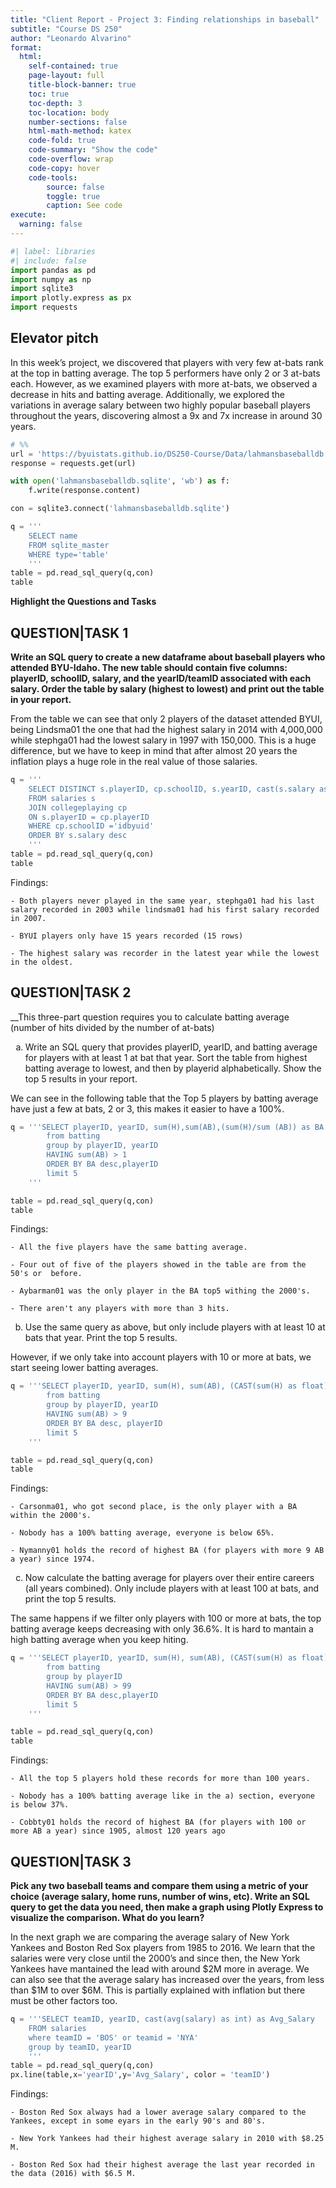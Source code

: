 ```yaml
---
title: "Client Report - Project 3: Finding relationships in baseball"
subtitle: "Course DS 250"
author: "Leonardo Alvarino"
format:
  html:
    self-contained: true
    page-layout: full
    title-block-banner: true
    toc: true
    toc-depth: 3
    toc-location: body
    number-sections: false
    html-math-method: katex
    code-fold: true
    code-summary: "Show the code"
    code-overflow: wrap
    code-copy: hover
    code-tools:
        source: false
        toggle: true
        caption: See code
execute: 
  warning: false    
---
```


```python
#| label: libraries
#| include: false
import pandas as pd 
import numpy as np
import sqlite3
import plotly.express as px
import requests
```

## Elevator pitch


In this week's project, we discovered that players with very few at-bats rank at the top in batting average. The top 5 performers have only 2 or 3 at-bats each. However, as we examined players with more at-bats, we observed a decrease in hits and batting average. Additionally, we explored the variations in average salary between two highly popular baseball players throughout the years, discovering almost a 9x and 7x increase in around 30 years.

```python
# %%
url = 'https://byuistats.github.io/DS250-Course/Data/lahmansbaseballdb.sqlite'
response = requests.get(url)

with open('lahmansbaseballdb.sqlite', 'wb') as f:
    f.write(response.content)

con = sqlite3.connect('lahmansbaseballdb.sqlite')
```

```python
q = '''
    SELECT name
    FROM sqlite_master 
    WHERE type='table'
    '''
table = pd.read_sql_query(q,con)
table
```


__Highlight the Questions and Tasks__

## QUESTION|TASK 1

__Write an SQL query to create a new dataframe about baseball players who attended BYU-Idaho. The new table should contain five columns: playerID, schoolID, salary, and the yearID/teamID associated with each salary. Order the table by salary (highest to lowest) and print out the table in your report.__

 From the table we can see that only 2 players of the dataset attended BYUI, being Lindsma01 the one that had the highest salary in 2014 with 4,000,000  while stephga01 had the lowest salary in 1997 with 150,000. This is a huge difference, but we have to keep in mind that after almost 20 years the inflation plays a huge role in the real value of those salaries. 

```python
q = '''
    SELECT DISTINCT s.playerID, cp.schoolID, s.yearID, cast(s.salary as int) as salary
    FROM salaries s
    JOIN collegeplaying cp
    ON s.playerID = cp.playerID
    WHERE cp.schoolID ='idbyuid'
    ORDER BY s.salary desc
    '''
table = pd.read_sql_query(q,con)
table 
```

Findings:

    - Both players never played in the same year, stephga01 had his last salary recorded in 2003 while lindsma01 had his first salary recorded in 2007.

    - BYUI players only have 15 years recorded (15 rows)

    - The highest salary was recorder in the latest year while the lowest in the oldest.

## QUESTION|TASK 2

__This three-part question requires you to calculate batting average (number of hits divided by the number of at-bats)

a) Write an SQL query that provides playerID, yearID, and batting average for players with at least 1 at bat that year. Sort the table from highest batting average to lowest, and then by playerid alphabetically. Show the top 5 results in your report.

We can see in the following table that the Top 5 players by batting average have just a few at bats, 2 or 3, this makes it easier to have a 100%.

```python
q = '''SELECT playerID, yearID, sum(H),sum(AB),(sum(H)/sum (AB)) as BA
        from batting
        group by playerID, yearID
        HAVING sum(AB) > 1
        ORDER BY BA desc,playerID
        limit 5
    ''' 

table = pd.read_sql_query(q,con)
table
```

Findings:

    - All the five players have the same batting average.

    - Four out of five of the players showed in the table are from the 50's or  before.

    - Aybarman01 was the only player in the BA top5 withing the 2000's.

    - There aren't any players with more than 3 hits.


b) Use the same query as above, but only include players with at least 10 at bats that year. Print the top 5 results.

However, if we only take into account players with 10 or more at bats, we start seeing lower batting averages.

```python
q = '''SELECT playerID, yearID, sum(H), sum(AB), (CAST(sum(H) as float) /cast (sum (AB) as float)) as BA
        from batting
        group by playerID, yearID
        HAVING sum(AB) > 9
        ORDER BY BA desc, playerID
        limit 5
    ''' 

table = pd.read_sql_query(q,con)
table
```

Findings:

    - Carsonma01, who got second place, is the only player with a BA within the 2000's.

    - Nobody has a 100% batting average, everyone is below 65%.

    - Nymanny01 holds the record of highest BA (for players with more 9 AB a year) since 1974.

c) Now calculate the batting average for players over their entire careers (all years combined). Only include players with at least 100 at bats, and print the top 5 results.

The same happens if we filter only players with 100 or more at bats, the top batting average keeps decreasing with only 36.6%. It is hard to mantain a high batting average when you keep hiting.

```python
q = '''SELECT playerID, yearID, sum(H), sum(AB), (CAST(sum(H) as float) /cast (sum (AB) as float)) as BA
        from batting
        group by playerID
        HAVING sum(AB) > 99
        ORDER BY BA desc,playerID
        limit 5
    ''' 

table = pd.read_sql_query(q,con)
table
```

Findings:

    - All the top 5 players hold these records for more than 100 years.

    - Nobody has a 100% batting average like in the a) section, everyone is below 37%.

    - Cobbty01 holds the record of highest BA (for players with 100 or more AB a year) since 1905, almost 120 years ago

## QUESTION|TASK 3

__Pick any two baseball teams and compare them using a metric of your choice (average salary, home runs, number of wins, etc). Write an SQL query to get the data you need, then make a graph using Plotly Express to visualize the comparison. What do you learn?__

In the next graph we are comparing the average salary of New York Yankees and Boston Red Sox players from 1985 to 2016. We learn that the salaries were very close until the 2000's and since then, the New York Yankees have mantained the lead with around $2M more in average. We can also see that the average salary has increased over the years, from less than $1M to over $6M. This is partially explained with inflation but there must be other factors too.


```python
q = '''SELECT teamID, yearID, cast(avg(salary) as int) as Avg_Salary
    FROM salaries
    where teamID = 'BOS' or teamid = 'NYA'
    group by teamID, yearID
    ''' 
table = pd.read_sql_query(q,con)
px.line(table,x='yearID',y='Avg_Salary', color = 'teamID')
```

Findings:

    - Boston Red Sox always had a lower average salary compared to the Yankees, except in some eyars in the early 90's and 80's.

    - New York Yankees had their highest average salary in 2010 with $8.25 M.

    - Boston Red Sox had their highest average the last year recorded in the data (2016) with $6.5 M.


